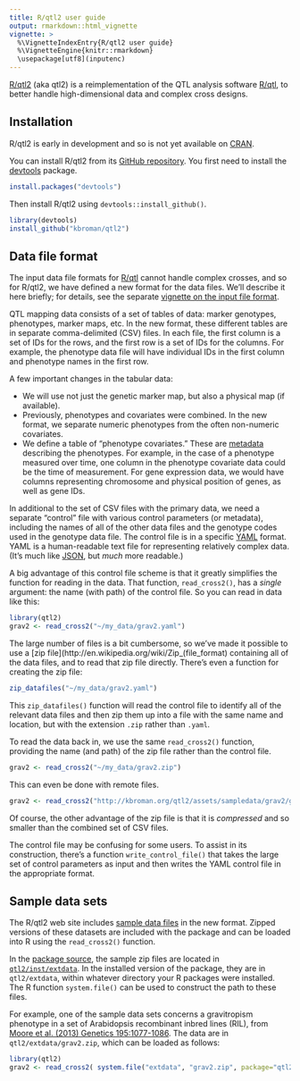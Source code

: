 ```yaml
---
title: R/qtl2 user guide
output: rmarkdown::html_vignette
vignette: >
  %\VignetteIndexEntry{R/qtl2 user guide}
  %\VignetteEngine{knitr::rmarkdown}
  \usepackage[utf8](inputenc)
---
```


[R/qtl2](http://kbroman.org/qtl2) (aka qtl2) is a reimplementation of the QTL analysis software
[R/qtl](http://www.rqtl.org), to better handle high-dimensional data
and complex cross designs.

## Installation

R/qtl2 is early in development and so is not yet available on
[CRAN](http://cran.r-project.org).

You can install R/qtl2 from its
[GitHub repository](http://github.com/kbroman/qtl2). You first need to
install the [devtools](https://github.com/hadley/devtools) package.

```r
install.packages("devtools")
```

Then install R/qtl2 using `devtools::install_github()`.

```r
library(devtools)
install_github("kbroman/qtl2")
```

## Data file format

The input data file formats for [R/qtl](http://www.rqtl.org) cannot
handle complex crosses, and so for R/qtl2, we have defined a new
format for the data files. We'll describe it here briefly; for
details, see the separate
[vignette on the input file format](input_files.html).

QTL mapping data consists of a set of tables of data: marker
genotypes, phenotypes, marker maps, etc. In the new format, these
different tables are in separate comma-delimited (CSV) files. In each
file, the first column is a set of IDs for the rows, and the first row
is a set of IDs for the columns. For example, the phenotype data file
will have individual IDs in the first column and phenotype names in
the first row.

A few important changes in the tabular data:

- We will use not just the genetic marker map, but also a physical map
  (if available).
- Previously, phenotypes and covariates were combined. In the new
  format, we separate numeric phenotypes from the often
  non-numeric covariates.
- We define a table of &ldquo;phenotype covariates.&rdquo; These are
  [metadata](http://en.wikipedia.org/wiki/Metadata) describing the
  phenotypes. For example, in the case of a phenotype measured over
  time, one column in the phenotype covariate data could be the
  time of measurement. For gene expression data, we would have columns
  representing chromosome and physical position of genes, as well as
  gene IDs.

In additional to the set of CSV files with the primary data, we need a
separate &ldquo;control&rdquo; file with various control parameters
(or metadata), including the names of all of the other data files and
the genotype codes used in the genotype data file. The control file is
in a specific [YAML](http://www.yaml.org) format. YAML is a
human-readable text file for representing relatively complex
data. (It's much like [JSON](http://json.org), but _much_ more
readable.)

A big advantage of this control file scheme is that it greatly
simplifies the function for reading in the data. That function,
`read_cross2()`, has a _single_ argument: the name (with path) of the
control file. So you can read in data like this:

```r
library(qtl2)
grav2 <- read_cross2("~/my_data/grav2.yaml")
```

The large number of files is a bit cumbersome, so we've made it
possible to use a
[zip file](http://en.wikipedia.org/wiki/Zip_(file_format) containing
all of the data files, and to read that zip file directly. There's even a
function for creating the zip file:

```r
zip_datafiles("~/my_data/grav2.yaml")
```

This `zip_datafiles()` function will read the control file to identify
all of the relevant data files and then zip them up into a file with
the same name and location, but with the extension `.zip` rather than
`.yaml`.

To read the data back in, we use the same `read_cross2()` function,
providing the name (and path) of the zip file rather than the control
file.

```r
grav2 <- read_cross2("~/my_data/grav2.zip")
```

This can even be done with remote files.

```r
grav2 <- read_cross2("http://kbroman.org/qtl2/assets/sampledata/grav2/grav2.zip")
```

Of course, the other advantage of the zip file is that it is
_compressed_ and so smaller than the combined set of CSV files.

The control file may be confusing for some users. To assist in its
construction, there's a function `write_control_file()` that takes the
large set of control parameters as input and then writes the YAML
control file in the appropriate format.

## Sample data sets

The R/qtl2 web site includes
[sample data files](http://kbroman.org/qtl2/pages/sampledata.html) in
the new format. Zipped versions of these datasets are included with
the package and can be loaded into R using the `read_cross2()`
function.

In the [package source](https://github.com/kbroman/qtl2), the sample
zip files are
located in
[`qtl2/inst/extdata`](https://github.com/kbroman/qtl2/tree/master/inst/extdata).
In the installed version of the package, they are in `qtl2/extdata`,
within whatever directory your R packages were installed. The R
function `system.file()` can be used to construct the path to these
files.

For example, one of the sample data sets concerns a gravitropism
phenotype in a set of Arabidopsis recombinant inbred lines (RIL), from
[Moore et al. (2013) Genetics 195:1077-1086](http://www.genetics.org/content/195/3/1077.abstract).
The data are in `qtl2/extdata/grav2.zip`, which can be loaded as
follows:

```r
library(qtl2)
grav2 <- read_cross2( system.file("extdata", "grav2.zip", package="qtl2") )
```
